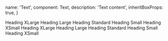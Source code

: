 
  name: 'Text',
  component: Text,
  description: 'Text content',
  inheritBoxProps: true,
}

<Showcase playroomPath="#?code=N4Igxg9gJgpiBcIA8BlALgQzAawAQAcMooBLAOwHMBeAHRABsMAnCmOgPhrN1yQBUYADzS4AFjCLkKuAM4kAXjFohBjFmxCduPXAAkJpSrgAaAGWasuPJAHoBwrdfsjxko3MXK1lzVZ363aXN1P1tnR15nMQMpWQUlOhlMMihmKA4-HgDDaXQMFLTQuyE0CP4S6MC4z0SAWwx6egztLJijFHrGovDQqNcc6oSVGU6m3xa9NuljDoam7TCSrV6KjyHVCw12bNizTcWHFeFBr02OHaNg1gPSo5E15ST81KZ0zQvc5JeoG7Koh7qc3OU1ws0avzuJzoghGQPeIJmowhZFseRwWhAABoQAB3EhQNCiGQIADaAGYAOwAVkxFIAbAAOTEARgADAAmAAsAF0AL5AA">
<Stack>
  <Text heading size="xlarge">
    Heading XLarge
  </Text>
  <Text heading size="large">
    Heading Large
  </Text>
  <Text heading size="standard">
    Heading Standard
  </Text>
  <Text heading size="small">
    Heading Small
  </Text>
  <Text heading size="xsmall">
    Heading XSmall
  </Text>
  <Text size="xlarge">Heading XLarge</Text>
  <Text size="large">Heading Large</Text>
  <Text size="standard">Heading Standard</Text>
  <Text size="small">Heading Small</Text>
  <Text size="xsmall">Heading XSmall</Text>
</Stack>

  </Showcase>
